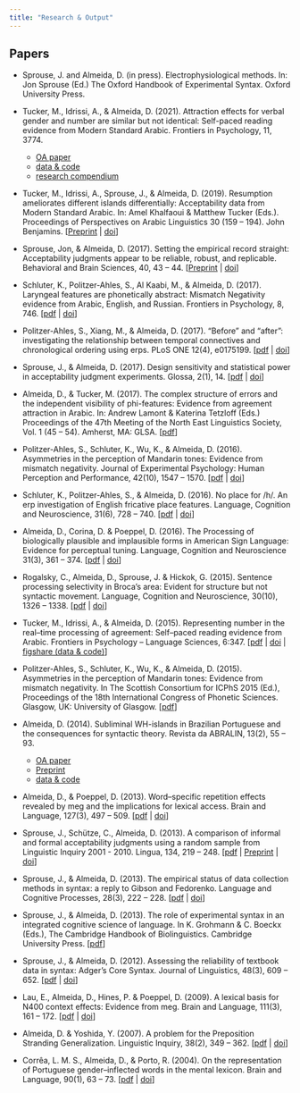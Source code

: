 ```yaml
---
title: "Research & Output"
---
```


## Papers

:::::: biblio ::::::

* [Sprouse, J. and [Almeida, D.]{.pub-me}]{.pub-author} (in press). [Electrophysiological methods]{.pub-title}. In: Jon Sprouse (Ed.) [The Oxford Handbook of Experimental Syntax]{.pub-journal}. Oxford University Press.

* [Tucker, M., Idrissi, A., & [Almeida, D]{.pub-me}]{.pub-author}. (2021). [Attraction effects for verbal gender and number are similar but not identical: Self-paced reading evidence from Modern Standard Arabic.</span> <span class="pub-journal">Frontiers in Psychology]{.pub-title}, [11]{.pub-vol}, [3774]{.pub-pages}.
    * <i class="fa fa-file-pdf"></i> [OA paper](https://www.frontiersin.org/articles/10.3389/fpsyg.2020.586464/pdf) <i class="ai ai-open-access"></i>
    * <i class="ai ai-figshare"></i> [data & code](https://figshare.com/projects/Attraction_Effects_for_Verbal_Gender_and_Number_Are_Similar_but_Not_Identical_Self-Paced_Reading_Evidence_from_Modern_Standard_Arabic/18823)
    * <i class="fa fa-github"></i> [research compendium](https://github.com/diogo-almeida/TuckerIdrissiAlmeida2021)

* [Tucker, M., Idrissi, A., Sprouse, J., & [Almeida, D]{.pub-me}]{.pub-author}. (2019). [Resumption ameliorates different islands differentially: Acceptability data from Modern Standard Arabic.]{.pub-title} In: Amel Khalfaoui & Matthew Tucker (Eds.). [Proceedings of Perspectives on Arabic Linguistics 30]{.pub-journal} ([159 – 194]{.pub-pages}). John Benjamins. [[Preprint](https://matthew-tucker.github.io/files/papers/resumption-islansds-arabic-acceptability.pdf) | [[doi]{.sc}](https://doi.org/10.1075/sal.7.09tuc)]

* [Sprouse, Jon, & [Almeida, D]{.pub-me}]{.pub-author}. (2017). [Setting the empirical record straight: Acceptability judgments appear to be reliable, robust, and replicable.]{.pub-title} [Behavioral and Brain Sciences]{.pub-journal}, [40]{.pub-vol}, [43 – 44]{.pub-pages}. [[Preprint](https://www.researchgate.net/profile/Diogo_Almeida7/publication/316408211_Setting_the_empirical_record_straight_Acceptability_judgments_appear_to_be_reliable_robust_and_replicable/links/5a07ec060f7e9b68229b4ba5/Setting-the-empirical-record-straight-Acceptability-judgments-appear-to-be-reliable-robust-and-replicable.pdf?_sg%5B0%5D=DJZmqG_tQo9_3B8xelozgtlA3PGNVnENd1w2MKW_rXiW7w12CqvZKI1f7pGRZ7mwzcL372LMStEMUinHOI5skQ.TiEvnpIoRhOkyKEiv5JOxn9PBamhfkYwrDL8A9ifs_naeRdfT1zYiwVN4ljKDRensVwZAHuFia93puTcnnkUtw&_sg%5B1%5D=8DAEeSUUKEspPHDfyDbj7vXrJydXpX-4NzKhrPGsTaTcmh8nKmpe3M9h1QLVLUY1hpu6G095fWF6RMRsY0rPXw_LT-hEOXGpE1TjHlur_XLA.TiEvnpIoRhOkyKEiv5JOxn9PBamhfkYwrDL8A9ifs_naeRdfT1zYiwVN4ljKDRensVwZAHuFia93puTcnnkUtw) | [[doi]{.sc}](https://doi.org/10.1017/S0140525X17000590)]

* [Schluter, K., Politzer-Ahles, S., Al Kaabi, M., & [Almeida, D]{.pub-me}]{.pub-author}. (2017). [Laryngeal features are phonetically abstract: Mismatch Negativity evidence from Arabic, English, and Russian.]{.pub-title} [Frontiers in Psychology]{.pub-journal}, [8]{.pub-vol}, [746]{.pub-pages}. [[[pdf]{.sc}](https://www.frontiersin.org/article/10.3389/fpsyg.2017.00746/pdf) | [[doi]{.sc}](https://doi.org/10.3389/fpsyg.2017.00746)]

* [Politzer-Ahles, S., Xiang, M., & [Almeida, D]{.pub-me}]{.pub-author}. (2017). [“Before” and "after": investigating the relationship between temporal connectives and chronological ordering using [erp]{.sc}s.]{.pub-title} [PLoS ONE]{.pub-journal} [12]{.pub-vol}([4]{.pub-issue}), [e0175199]{.pub-pages}. [[[pdf]{.sc}](http://journals.plos.org/plosone/article/file?id=10.1371/journal.pone.0175199&type=printable) | [[doi]{.sc}](https://doi.org/10.1371/journal.pone.0175199)]

* [Sprouse, J., & [Almeida, D]{.pub-me}]{.pub-author}. (2017). [Design sensitivity and statistical power in acceptability judgment experiments.]{.pub-title} [Glossa]{.pub-journal}, [2]{.pub-vol}([1]{.pub-issue}), [14]{.pub-pages}. [[[pdf]{.sc}](https://www.glossa-journal.org/article/4876/galley/12326/download/) | [[doi]{.sc}](https://doi.org/10.5334/gjgl.236)]

* [[Almeida, D.]{.pub-me}, & Tucker, M]{.pub-author}. (2017). [The complex structure of errors and the independent visibility of phi-features: Evidence from agreement attraction in Arabic.]{.pub-title} In: Andrew Lamont & Katerina Tetzloff (Eds.) [Proceedings of the 47th Meeting of the North East Linguistics Society, Vol. 1]{.pub-journal} ([45 – 54]{.pub-pages}). Amherst, MA: GLSA. [[[pdf]{.sc}](https://www.researchgate.net/profile/Diogo_Almeida7/publication/317274975_The_complex_structure_of_agreement_errors_Evidence_from_distributional_analyses_of_Agreement_Attraction_in_Arabic/links/592f730e0f7e9beee7618cce/The-complex-structure-of-agreement-errors-Evidence-from-distributional-analyses-of-Agreement-Attraction-in-Arabic.pdf?_iepl%5BhomeFeedViewId%5D=J8BMstCio7AnG6eA8m1EOFTjqJdTl507H8oJ&_iepl%5Bcontexts%5D%5B0%5D=pcfhf&_iepl%5BinteractionType%5D=publicationDownload&origin=publication_detail&ev=pub_int_prw_xdl&msrp=3pP4vniEN-e554UGWH1lOn9rptHJhQk2lRj3-x5hCtt8_iVT1qgZwH5TQR5Pn7szbBLaAXB9e9pYVyvI-j_vL-V_qYfyqQycLU4hA_FvrZSJ0wttpR1GIt3F.BF2bewA84qhsW2mjmzUzR0_lB3gC8052idJY0GBQ7WYRC2XLA_BikuEn5nHBzQyEufrxubiaiJJcktH9tEhQNkhPgUCh5b5DjvbD0g.UixZwm1os3WJw0Yj-_yQjMH-N2CliqsooLMpxlO7lDkiO93jEJ5FmIzB3O9hrbU0pkqGLXhGwGLxIkEFUpghUGUsTiASl8X89dTwAg.rILPoqlB3pnelRIjLwaZp7pm1GhGn1QNt1SLNmLptuGBextMhRkfcfk5tz8uK24VE5l2B0dKGfrs93afdw6TmBzfSXBmQ6W5ksyYIA)]

* [Politzer-Ahles, S., Schluter, K., Wu, K., & [Almeida, D]{.pub-me}]{.pub-author}. (2016). [Asymmetries in the perception of Mandarin tones: Evidence from mismatch negativity.]{.pub-title} [Journal of Experimental Psychology: Human Perception and Performance]{.pub-journal}, [42]{.pub-vol}([10]{.pub-issue}), [1547 – 1570]{.pub-pages}. [[[pdf]{.sc}](https://psycnet.apa.org/fulltext/2016-24934-001.pdf) | [[doi]{.sc}](https://doi.org/10.1037/xhp0000242)]


* [Schluter, K., Politzer-Ahles, S., & [Almeida, D]{.pub-me}]{.pub-author}. (2016). [No place for /h/. An <span class="sc">erp</span> investigation of English fricative place features.]{.pub-title} [Language, Cognition and Neuroscience]{.pub-hournal}, [31]{.pub-vol}([6]{.pub-issue}), [728 – 740]{.pub-pages}. [[[pdf]{.sc}](https://www.tandfonline.com/doi/pdf/10.1080/23273798.2016.1151058?needAccess=true) | [[doi]{.sc}](https://doi.org/10.1080/23273798.2016.1151058)]

* [[Almeida, D.]{.pub-me}, Corina, D. & Poeppel, D]{.pub-author}. (2016). [The Processing of biologically plausible and implausible forms in American Sign Language: Evidence for perceptual tuning.]{.pub-title} [Language, Cognition and Neuroscience]{.pub-journal} [31]{.pub-vol}([3]{.pub-issue}), [361 – 374]{.pub-pages}. [[[pdf]{.sc}](https://www.tandfonline.com/doi/pdf/10.1080/23273798.2015.1100315?needAccess=true) | [[doi]{.sc}](https://doi.org/10.1080/23273798.2015.1100315)]

* [Rogalsky, C., [Almeida, D.]{.pub-me}, Sprouse, J. & Hickok, G]{.pub-author}. (2015). [Sentence processing selectivity in Broca’s area: Evident for structure but not syntactic movement.]{.pub-title} [Language, Cognition and Neuroscience]{.pub-journal}, [30]{.pub-vol}([10]{.pub-issue}), [1326 – 1338]{.pub-pages}. [[[pdf]{.sc}](https://www.researchgate.net/profile/Diogo_Almeida7/publication/281107689_Sentence_processing_selectivity_in_Broca%27s_area_evident_for_structure_but_not_syntactic_movement/links/55d5cd9f08aec156b9a53fa5/Sentence-processing-selectivity-in-Brocas-area-evident-for-structure-but-not-syntactic-movement.pdf?_sg%5B0%5D=BGloN6HieTIjTXU-H-CYV3obgP3n-YwHfy_O3Zj9BSB2ix_JCJ6-4-3QV4bOkEklRa9t6Xwa7YV3exC8fu6zzQ.8YKXGun8HsogPWrQlYtIZm067W4YqucwMjq0BrhUidllZUstPJGYUq5FnWAgLKsGxyQ06tYcUoogyRZjwgacBQ&_sg%5B1%5D=ixvS3BaP5lifZPhXP_ZeAZrONWvI2rg216dQfR7HE2qtP6RuJjy-FBGSSSq-NWUs-MvkZGYFiHVt2oi71qeidCVsif1PT_DXK1orYFNYismx.8YKXGun8HsogPWrQlYtIZm067W4YqucwMjq0BrhUidllZUstPJGYUq5FnWAgLKsGxyQ06tYcUoogyRZjwgacBQ&_iepl=) | [[doi]{.sc}](https://doi.org/10.1080/23273798.2015.1066831)]


* [Tucker, M., Idrissi, A., & [Almeida, D]{.pub-me}]{.pub-author}. (2015). [Representing number in the real–time processing of agreement: Self–paced reading evidence from Arabic.]{.pub-title} [Frontiers in Psychology – Language Sciences]{.pub-journal}, [6]{.pub-vol}:[347]{.pub-pages}. [[[pdf]{.sc}](http://journal.frontiersin.org/article/10.3389/fpsyg.2015.00347/pdf) | [[doi]{.sc}](https://doi.org/10.3389/fpsyg.2015.00347) | [figshare (data & code)](https://figshare.com/articles/dataset/_Representing_number_in_the_real-time_processing_of_agreement_Self-paced_reading_evidence_from_Arabic_Compressed_data_in_RData_format_for_direct_download_/4584331)]

* [Politzer-Ahles, S., Schluter, K., Wu, K., & [Almeida, D]{.pub-me}]{.pub-author}. (2015). [Asymmetries in the perception of Mandarin tones: Evidence from mismatch negativity.]{.pub-title} In The Scottish Consortium for ICPhS 2015 (Ed.), [Proceedings of the 18th International Congress of Phonetic Sciences]{.pub-journal}. Glasgow, UK: University of Glasgow. [[[pdf]{.sc}](https://www.internationalphoneticassociation.org/icphs-proceedings/ICPhS2015/Papers/ICPHS0380.pdf)]

* [[Almeida, D]{.pub-me}]{.pub-author}. (2014). [Subliminal WH-islands in Brazilian Portuguese and the consequences for syntactic theory.]{.pub-title} [Revista da ABRALIN]{.pub-journal}, [13]{.pub-vol}([2]{.pub-issue}), [55 – 93]{.pub-pages}.
    * <i class="fa fa-file-pdf"></i> [OA paper](http://revista.abralin.org/index.php/abralin/article/view/1187/1110) <i class="ai ai-open-access"></i>
    * <i class="fa fa-file-pdf"></i> [Preprint](http://ling.auf.net/lingbuzz/002240/)
    * <i class="ai ai-figshare"></i> [data & code](https://figshare.com/articles/Data_Analysis_scripts_and_materials_for_Almeida_D_2014_Subliminal_wh-islands_in_Brazilian_Portuguese_and_the_consequences_for_syntactic_theory_Revista_da_ABRALIN_13_2_55-91_/7586675)

* [[Almeida, D.]{.pub-me}, & Poeppel, D]{.pub-author}. (2013). [Word–specific repetition effects revealed by [meg]{.sc} and the implications for lexical access.]{.pub-title} [Brain and Language]{.pub-journal}, [127]{.pub-vol}([3]{.pub-issue}), [497 – 509]{.pub-pages}. [[[pdf]{.sc}](https://drive.google.com/open?id=0B36GYIWWvWmTTmhPeWNBOFkwNmc) | [[doi]{.sc}](https://doi.org/10.1016/j.bandl.2013.09.013)]

* [Sprouse, J., Schütze, C., [Almeida, D]{.pub-me}]{.pub-author}. (2013). [A comparison of informal and formal acceptability judgments using a random sample from Linguistic Inquiry 2001 - 2010.]{.pub-title} [Lingua]{.pub-journal}, [134]{.pub-vol}, [219 – 248]{.pub-pages}. [[[pdf]{.sc}](https://drive.google.com/open?id=0B36GYIWWvWmTd2sxUkZwWGpNRkk) | [Preprint](http://ling.auf.net/lingbuzz/001352) | [[doi]{.sc}](https://doi.org/10.1016/j.lingua.2013.07.002)]

* [Sprouse, J., & [Almeida, D]{.pub-me}]{.pub-author}. (2013). [The empirical status of data collection methods in syntax: a reply to Gibson and Fedorenko.]{.pub-title} [Language and Cognitive Processes]{.pub-journal}, [28]{.pub-vol}([3]{.pub-issue}), [222 – 228]{.pub-pages}. [[[pdf]{.sc}](https://drive.google.com/open?id=0B36GYIWWvWmTWDR5dTI4MnN5bkE) | [[doi]{.sc}](https://doi.org/10.1080/01690965.2012.703782)]

* [Sprouse, J., & [Almeida, D]{.pub-me}]{.pub-author}. (2013). [The role of experimental syntax in an integrated cognitive science of language.]{.pub-title} In K. Grohmann & C. Boeckx (Eds.), [The Cambridge Handbook of Biolinguistics]{.pub-journal}. Cambridge University Press. [[[pdf]{.sc}](https://drive.google.com/open?id=0B36GYIWWvWmTclc3TEFtRjJCcDQ)]

* [Sprouse, J., & [Almeida, D]{.pub-me}]{.pub-author}. (2012). [Assessing the reliability of textbook data in syntax: Adger’s Core Syntax.]{.pub-title} [Journal of Linguistics]{.pub-journal}, [48]{.pub-vol}([3]{.pub-issue}), [609 – 652]{.pub-pages}. [[[pdf]{.sc}](https://drive.google.com/open?id=0B36GYIWWvWmTUHZXdjBpU1EtOW8) | [[doi]{.sc}](https://doi.org/10.1017/S0022226712000011)]

* [Lau, E., [Almeida, D.]{.pub-me}, Hines, P. & Poeppel, D]{.pub-author}. (2009). [A lexical basis for N400 context effects: Evidence from [meg]{.sc}]{.pub-title}. [Brain and Language]{.pub-journal}, [111]{.pub-vol}([3]{.pub-issue}), [161 – 172]{.pub-pages}. [[[pdf]{.sc}](https://drive.google.com/open?id=0B36GYIWWvWmTSHFUM3FNQ3lUNkU) | [[doi]{.sc}](https://doi.org/10.1016/j.bandl.2009.08.007)]

* [[Almeida, D.]{.pub-me} & Yoshida, Y]{.pub-author}. (2007). [A problem for the Preposition Stranding Generalization.]{.pub-title} [Linguistic Inquiry]{.pub-journal}, [38]{.pub-vol}([2]{.pub-issue}), [349 – 362]{.pub-pages}. [[[pdf]{.sc}](https://drive.google.com/open?id=0B36GYIWWvWmTVVpPR1NKbXE3NGs) | [[doi]{.sc}](https://doi.org/10.1162/ling.2007.38.2.349)]

* [Corrêa, L. M. S., [Almeida, D.]{.pub-me}, & Porto, R]{.pub-author}. (2004). [On the representation of Portuguese gender–inflected words in the mental lexicon.]{.pub-title} [Brain and Language]{.pub-journal}, [90]{.pub-vol}([1]{.pub-issue}), [63 – 73]{.pub-pages}. [[[pdf]{.sc}](https://drive.google.com/open?id=0B36GYIWWvWmTMm51eWx4RU9vVUk) | [[doi]{.sc}](https://doi.org/10.1016/S0093-934X%2803%2900420-6)]

::::::::::::::::::::

